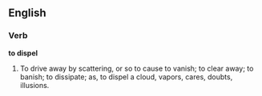 ==English==

===Verb===

'''to dispel'''

#To drive away by scattering, or so to cause to vanish; to clear away; to banish; to dissipate; as, to dispel a cloud, vapors, cares, doubts, illusions.